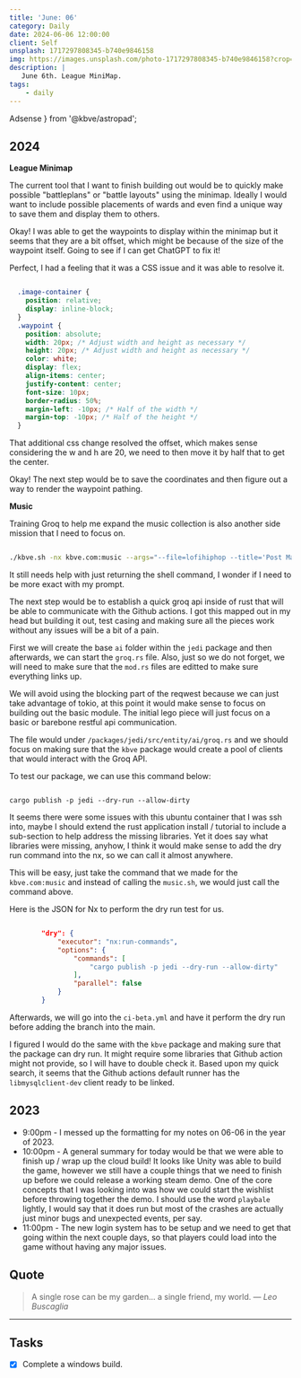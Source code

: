```yaml
---
title: 'June: 06'
category: Daily
date: 2024-06-06 12:00:00
client: Self
unsplash: 1717297808345-b740e9846158
img: https://images.unsplash.com/photo-1717297808345-b740e9846158?crop=entropy&cs=srgb&fm=jpg&ixid=MnwzNjM5Nzd8MHwxfHJhbmRvbXx8fHx8fHx8fDE2ODE3NDg2ODY&ixlib=rb-4.0.3&q=85
description: |
   June 6th. League MiniMap.
tags:
    - daily
---
```


  Adsense
} from '@kbve/astropad';


## 2024

**League Minimap**

The current tool that I want to finish building out would be to quickly make possible "battleplans" or "battle layouts" using the minimap.
Ideally I would want to include possible placements of wards and even find a unique way to save them and display them to others.

Okay! I was able to get the waypoints to display within the minimap but it seems that they are a bit offset, which might be because of the size of the waypoint itself.
Going to see if I can get ChatGPT to fix it!

Perfect, I had a feeling that it was a CSS issue and it was able to resolve it.

```css

  .image-container {
    position: relative;
    display: inline-block;
  }
  .waypoint {
    position: absolute;
    width: 20px; /* Adjust width and height as necessary */
    height: 20px; /* Adjust width and height as necessary */
    color: white;
    display: flex;
    align-items: center;
    justify-content: center;
    font-size: 10px;
    border-radius: 50%;
    margin-left: -10px; /* Half of the width */
    margin-top: -10px; /* Half of the height */
  }

```

That additional css change resolved the offset, which makes sense considering the w and h are 20, we need to then move it by half that to get the center.

Okay! The next step would be to save the coordinates and then figure out a way to render the waypoint pathing.


**Music**

Training Groq to help me expand the music collection is also another side mission that I need to focus on. 

```bash

./kbve.sh -nx kbve.com:music --args="--file=lofihiphop --title='Post Malone - Money Made Me Do It (Lofi Remix)' --ytid=RltR_yNdZ-8"

```

It still needs help with just returning the shell command, I wonder if I need to be more exact with my prompt.

The next step would be to establish a quick groq api inside of rust that will be able to communicate with the Github actions.
I got this mapped out in my head but building it out, test casing and making sure all the pieces work without any issues will be a bit of a pain.

First we will create the base `ai` folder within the `jedi` package and then afterwards, we can start the `groq.rs` file.
Also, just so we do not forget, we will need to make sure that the `mod.rs` files are editted to make sure everything links up.

We will avoid using the blocking part of the reqwest because we can just take advantage of tokio, at this point it would make sense to focus on building out the basic module.
The initial lego piece will just focus on a basic or barebone restful api communication. 

The file would under `/packages/jedi/src/entity/ai/groq.rs` and we should focus on making sure that the `kbve` package would create a pool of clients that would interact with the Groq API.

To test our package, we can use this command below:

```shell

cargo publish -p jedi --dry-run --allow-dirty

```

It seems there were some issues with this ubuntu container that I was ssh into, maybe I should extend the rust application install / tutorial to include a sub-section to help address the missing libraries.
Yet it does say what libraries were missing, anyhow, I think it would make sense to add the dry run command into the nx, so we can call it almost anywhere.

This will be easy, just take the command that we made for the `kbve.com:music` and instead of calling the `music.sh`, we would just call the command above.

Here is the JSON for Nx to perform the dry run test for us.

```json

		"dry": {
			"executor": "nx:run-commands",
			"options": {
				"commands": [
					"cargo publish -p jedi --dry-run --allow-dirty"
				],
				"parallel": false
			}
		}

```

Afterwards, we will go into the `ci-beta.yml` and have it perform the dry run before adding the branch into the main.

I figured I would do the same with the `kbve` package and making sure that the package can dry run.
It might require some libraries that Github action might not provide, so I will have to double check it.
Based upon my quick search, it seems that the Github actions default runner has the `libmysqlclient-dev` client ready to be linked.

## 2023

- 9:00pm - I messed up the formatting for my notes on 06-06 in the year of 2023. 
- 10:00pm - A general summary for today would be that we were able to finish up / wrap up the cloud build! It looks like Unity was able to build the game, however we still have a couple things that we need to finish up before we could release a working steam demo. One of the core concepts that I was looking into was how we could start the wishlist before throwing together the demo. I should use the word `playbale` lightly, I would say that it does run but most of the crashes are actually just minor bugs and unexpected events, per say.
- 11:00pm - The new login system has to be setup and we need to get that going within the next couple days, so that players could load into the game without having any major issues. 

## Quote

> A single rose can be my garden... a single friend, my world.
> — <cite>Leo Buscaglia</cite>

---

## Tasks

- [x] Complete a windows build.